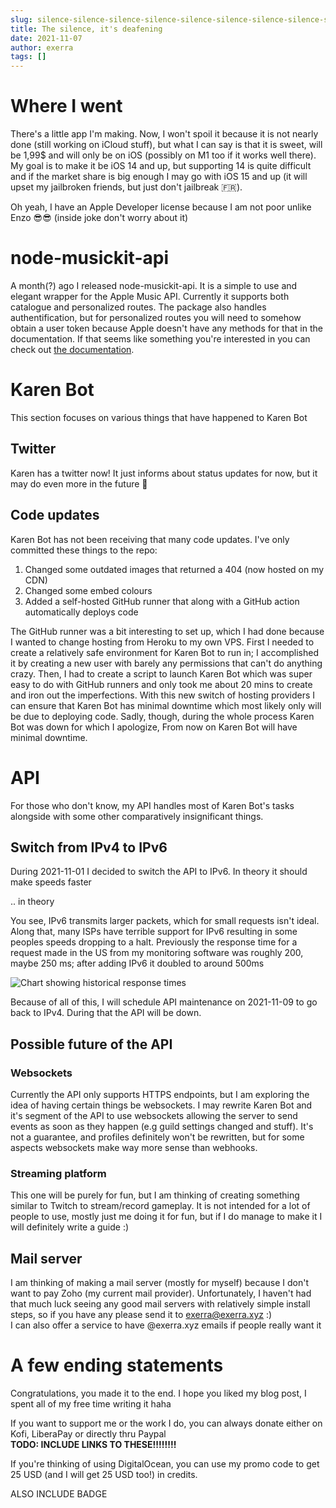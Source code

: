 ```yaml
---
slug: silence-silence-silence-silence-silence-silence-silence-silence-silence-silence-silence-silence-silence-silence
title: The silence, it's deafening
date: 2021-11-07
author: exerra
tags: []
---
```

# Where I went

There's a little app I'm making. Now, I won't spoil it because it is not nearly done (still working on iCloud stuff), but what I can say is that it is sweet, will be 1,99$ and will only be on iOS (possibly on M1 too if it works well there). My goal is to make it be iOS 14 and up, but supporting 14 is quite difficult and if the market share is big enough I may go with iOS 15 and up (it will upset my jailbroken friends, but just don't jailbreak :fr:).

Oh yeah, I have an Apple Developer license because I am not poor unlike Enzo 😎😎 (inside joke don't worry about it)

# node-musickit-api

A month(?) ago I released node-musickit-api. It is a simple to use and elegant wrapper for the Apple Music API. Currently it supports both catalogue and personalized routes. The package also handles authentification, but for personalized routes you will need to somehow obtain a user token because Apple doesn't have any methods for that in the documentation. If that seems like something you're interested in you can check out [the documentation](https://musickit.js.org/#/).

# Karen Bot

This section focuses on various things that have happened to Karen Bot

## Twitter

Karen has a twitter now! It just informs about status updates for now, but it may do even more in the future :eyes:

<p><TwitterFollowButton screenName={'KarenBotDiscord'}/></p>

## Code updates

Karen Bot has not been receiving that many code updates. I've only committed these things to the repo:

1. Changed some outdated images that returned a 404 (now hosted on my CDN)
2. Changed some embed colours
3. Added a self-hosted GitHub runner that along with a GitHub action automatically deploys code

The GitHub runner was a bit interesting to set up, which I had done because I wanted to change hosting from Heroku to my own VPS. First I needed to create a relatively safe environment for Karen Bot to run in; I accomplished it by creating a new user with barely any permissions that can't do anything crazy. Then, I had to create a script to launch Karen Bot which was super easy to do with GitHub runners and only took me about 20 mins to create and iron out the imperfections. With this new switch of hosting providers I can ensure that Karen Bot has minimal downtime which most likely only will be due to deploying code. Sadly, though, during the whole process Karen Bot was down for which I apologize, From now on Karen Bot will have minimal downtime.

# API

For those who don't know, my API handles most of Karen Bot's tasks alongside with some other comparatively insignificant things.

## Switch from IPv4 to IPv6

During 2021-11-01 I decided to switch the API to IPv6. In theory it should make speeds faster

.. in theory

You see, IPv6 transmits larger packets, which for small requests isn't ideal. Along that, many ISPs have terrible support for IPv6 resulting in some peoples speeds dropping to a halt. Previously the response time for a request made in the US from my monitoring software was roughly 200, maybe 250 ms; after adding IPv6 it doubled to around 500ms

![Chart showing historical response times](https://cdn.exerra.xyz/files/png/api_response_time_nov1-nov2.png "Response times")

Because of all of this, I will schedule API maintenance on 2021-11-09 to go back to IPv4. During that the API will be down.

## Possible future of the API

### Websockets

Currently the API only supports HTTPS endpoints, but I am exploring the idea of having certain things be websockets. I may rewrite Karen Bot and it's segment of the API to use websockets allowing the server to send events as soon as they happen (e.g guild settings changed and stuff). It's not a guarantee, and profiles definitely won't be rewritten, but for some aspects websockets make way more sense than webhooks.

### Streaming platform

This one will be purely for fun, but I am thinking of creating something similar to Twitch to stream/record gameplay. It is not intended for a lot of people to use, mostly just me doing it for fun, but if I do manage to make it I will definitely write a guide :)

## Mail server

I am thinking of making a mail server (mostly for myself) because I don't want to pay Zoho (my current mail provider). Unfortunately, I haven't had that much luck seeing any good mail servers with relatively simple install steps, so if you have any please send it to exerra@exerra.xyz :)\
I can also offer a service to have @exerra.xyz emails if people really want it

# A few ending statements

Congratulations, you made it to the end. I hope you liked my blog post, I spent all of my free time writing it haha

If you want to support me or the work I do, you can always donate either on Kofi, LiberaPay or directly thru Paypal\
**TODO: INCLUDE LINKS TO THESE!!!!!!!!**

If you're thinking of using DigitalOcean, you can use my promo code to get 25 USD (and I will get 25 USD too!) in credits.

ALSO INCLUDE BADGE